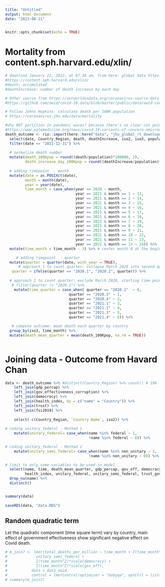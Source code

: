 ```yaml
---
title: "Untitled"
output: html_document
date: "2023-08-21"
---
```


```r
knitr::opts_chunk$set(echo = TRUE)
```

# Mortality from content.sph.harvard.edu/xlin/
```r
# download January 22, 2022, at 07.30 am, from here: global data https://github.com/lin-lab/COVID19-Rt/blob/master/initial_estimates/README.md
#https://content.sph.harvard.edu/xlin/
#death: accumulated 
#deathIncrease: number of death increase by each day

# Other source from https://ourworldindata.org/coronavirus-source-data
#https://github.com/owid/covid-19-data/blob/master/public/data/owid-covid-data.csv

# Follow Johns Hopkins: calculate death per 100K population 
# https://coronavirus.jhu.edu/data/mortality

#why NOT partition in pandemic waves? because there's no clear cut point:
#https://www.yalemedicine.org/news/covid-19-variants-of-concern-omicron
death_outcome <- rio::import(here::here("data", "jhu_global_rt_downloadedjan22_2022.tsv")) %>% 
  select(date, Country_Region, death, deathIncrease, iso2, iso3, population) %>% 
  filter(date <= "2021-12-31") %>% 
  
  # normalize death number
  mutate(death_100Kpop = round((death/population)*100000, 2), 
         death_insrease_day_100Kpop = round((deathIncrease/population)*100000, 2)) %>% 
  
  # adding timepoint  - month
  mutate(date = as.POSIXct(date), 
         month = month(date),
         year = year(date),
         time_month = case_when(year == 2020 ~ month,
                                year == 2021 & month == 1 ~ 13, 
                                year == 2021 & month == 2 ~ 14,
                                year == 2021 & month == 3 ~ 15,
                                year == 2021 & month == 4 ~ 16,
                                year == 2021 & month == 5 ~ 17,
                                year == 2021 & month == 6 ~ 18,
                                year == 2021 & month == 7 ~ 19,
                                year == 2021 & month == 8 ~ 20,
                                year == 2021 & month == 9 ~ 21,
                                year == 2021 & month == 10 ~ 22,
                                year == 2021 & month == 11 ~ 23,
                                year == 2021 & month == 12 ~ 24)) %>% 
  mutate(time_month = time_month - 3) %>% # center month 0 at the beginning of data set

     # adding timepoint  - quarter     
  mutate(quarter = quarter(date, with_year = TRUE),
      # approach 1 to count quarter: collapse March 2020 into second quarter
   quarter = ifelse(quarter == "2020.1", "2020.2", quarter)) %>% 
  
  # approach 2 to count quarter: exclude March 2020, starting time point from April 2020 
   # filter(quarter != "2020.1") %>% 
    mutate(time_quarter = case_when( quarter == "2020.2"  ~ 0, 
                             quarter == "2020.3" ~ 1,
                             quarter == "2020.4" ~ 2,
                             quarter == "2021.1" ~ 3,
                             quarter == "2021.2" ~ 4,
                             quarter == "2021.3" ~ 5,
                             quarter == "2021.4" ~ 6)) %>% 

   # compute outcome: mean death each quarter by country
  group_by(iso3, time_month) %>% 
  mutate(death_mean_quarter = mean(death_100Kpop, na.rm = TRUE)) 



```


# Joining data - Outcome from Havard Chan
```r
data <- death_outcome %>% #distinct(Country_Region) %>% count() # 196
    left_join(gdp_percap) %>% 
    left_join(gov_effectiveness_corruption) %>% 
    left_join(democracy) %>% 
    left_join(health_index, by = c("name" = "Country")) %>% 
    left_join(trust) %>% 
    left_join(fsi2019) %>% 
 
    select(-c(Country_Region, `Country Name`, iso2)) %>% 
  
# coding unitary_federal - Method 1
    mutate(unitary_federal= case_when(name %in% federal ~ 1,
                                      !name %in% federal ~ 0)) %>%

# coding unitary_federal - Method 2
    mutate(unitary_semi_federal= case_when(name %in% non_unitary ~ 1, 
                                      !name %in% non_unitary ~ 0)) %>%   

# limit to only some variables to be used in model
  select(name, time, death_mean_quarter, gdp_percap, gov_eff, democracy, 
         health_index, unitary_federal, unitary_semi_federal, trust_gov) %>% 
  drop_na(name) %>% 
  distinct()


summary(data)
  
saveRDS(data, "data.RDS")


```


## Random quadratic term
Let the quadratic component (time square term) vary by country, main effect of government effectiveness show significant negative effect on Covid death.  

```r
# m_join7 <- lmer(total_deaths_per_million ~ time_month + I(time_month^2) + (I(time_month^2)|name)  + log(gdp_percap) + health_index +  
#             unitary_semi_federal +
#             I(time_month^2)*scale(democracy) +
#             I(time_month^2)*scale(gov_eff),
#           data = data_owid, 
#           control = lmerControl(optimizer = "bobyqa", optCtrl = list(maxfun = 2e5)))
# summary(m_join7)

```
